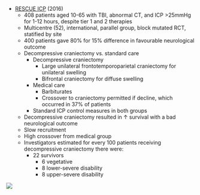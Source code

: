 * [RESCUE ICP](http://www.nejm.org/doi/pdf/10.1056/NEJMoa1605215) (2016)
	* 408 patients aged 10-65 with TBI, abnormal CT, and ICP >25mmHg for 1-12 hours, despite tier 1 and 2 therapies
	* Multicentre (52), international, parallel group, block mutated RCT, statified by site
	* 400 patients gave 80% for 15% difference in favourable neurological outcome
	* Decompressive craniectomy vs. standard care
		* Decompressive craniectomy
			* Large unilateral frontotemporoparietal craniectomy for unilateral swelling
			* Bifrontal craniectomy for diffuse swelling
		* Medical care
			* Barbiturates
			* Crossover to craniectomy permitted if decline, which occurred in 37% of patients
		* Standard ICP control measures in both groups
	* Decompressive craniectomy resulted in ↑ survival with a bad neurological outcome
	* Slow recruitment
	* High crossover from medical group
	* Investigators estimated for every 100 patients receiving decompressive craniectomy there were:
		* 22 survivors
			* 6 vegetative
			* 8 lower-severe disability
			* 8 upper-severe disability

:::column-margin
![](/resources/rescue_icp.png)
:::